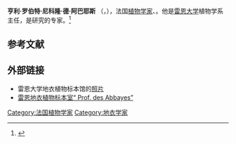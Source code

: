 '''亨利·罗伯特·尼科隆·德·阿巴耶斯''' （{{Lang|fr|Henry Nicollon des Abbayes}}，{{bd|1898年|7月15日|1974年|5月21日|}}），法国[[植物學家|植物学家]]、{{Tsl|en|Lichenology|地衣学家}}。他是[[雷恩大学|雷恩大学]]植物学系主任，是研究{{Tsl|en|List of the vascular plants of Britain and Ireland|英国及爱尔兰区系内维管植物}}的专家。<ref name="Dorr1997">{{Cite book|url=https://books.google.com/books?id=dPkfAQAAIAAJ|title=Plant collectors in Madagascar and the Comoro Islands|last=Dorr|first=Laurence J|date=1997-01-01|publisher=Dept. of Botany, MRC-166, National Museum of Natural History, Smithsonian Institution|isbn=1900347180|oclc=976639168|location=Washington, D.C.|page=2}}</ref>{{植物命名人|Abbayes}}          

== 参考文献 ==
{{Reflist}}

== 外部链接 ==
* 雷恩大学地衣植物标本馆的[http://herbarium-ren-abb-lichen.univ-rennes1.fr/figures/prof_les_abbayes.jpg 照片] {{Wayback|url=http://herbarium-ren-abb-lichen.univ-rennes1.fr/figures/prof_les_abbayes.jpg |date=20220211160006 }} 
* [http://herbarium-ren-abb-lichen.univ-rennes1.fr/index.html 雷恩地衣植物标本室“ Prof. des Abbayes”] {{Wayback|url=http://herbarium-ren-abb-lichen.univ-rennes1.fr/index.html |date=20160304113425 }} 

{{Authority control}}
{{DEFAULTSORT:abbayes}}
[[Category:法国植物学家|Category:法国植物学家]]
[[Category:地衣学家|Category:地衣学家]]
{{france-bio-stub}}
